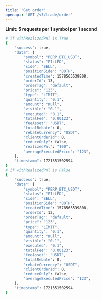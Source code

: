 ```yaml
---
title: 'Get order'
openapi: 'GET /v3/trade/order'
---
```

**Limit: 5 requests per 1 symbol per 1 second**  


<ResponseExample>

```bash
# if withRealizedPnl is True
{
    "success": true,
    "data": {
        "symbol": "PERP_BTC_USDT",
        "status": "FILLED",
        "side": "SELL",
        "positionSide": "BOTH",
        "createdTime": 1578565539808,
        "orderId": 13,
        "orderTag": "default",
        "price": "123",
        "type": "LIMIT",
        "quantity": "0.1",
        "amount": "null",
        "visible": "0.1",
        "executed": "0.1",
        "totalFee": "0.00123",
        "feeAsset": "USDT",
        "totalRebate": 0,
        "rebateCurrency": "USDT",
        "clientOrderId": 0,
        "reduceOnly": false,
        "realizedPnl": "100",
        "averageExecutedPrice": "123",
    },
    "timestamp": 1721351502594
}
# if withRealizedPnl is False
{
    "success": true,
    "data": {
        "symbol": "PERP_BTC_USDT",
        "status": "FILLED",
        "side": "SELL",
        "positionSide": "BOTH",
        "createdTime": 1578565539808,
        "orderId": 13,
        "orderTag": "default",
        "price": "123",
        "type": "LIMIT",
        "quantity": "0.1",
        "amount": "null",
        "visible": "0.1",
        "executed": "0.1",
        "totalFee": "0.00123",
        "feeAsset": "USDT",
        "totalRebate": 0,
        "rebateCurrency": "USDT",
        "clientOrderId": 0,
        "reduceOnly": false,
        "averageExecutedPrice": "123",
    },
    "timestamp": 1721351502594
}
```

</ResponseExample>

